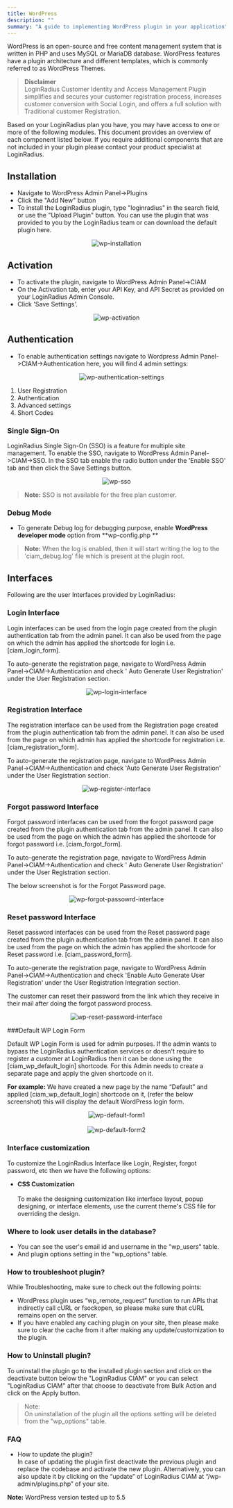 ```yaml
---
title: WordPress
description: ""
summary: "A guide to implementing WordPress plugin in your application"
---
```



WordPress is an open-source and free content management system that is written in PHP and uses MySQL or MariaDB database. WordPress features have a plugin architecture and different templates, which is commonly referred to as WordPress Themes.


> **Disclaimer** <br/> LoginRadius Customer Identity and Access Management Plugin simplifies and secures your customer registration process, increases customer conversion with Social Login, and offers a full solution with Traditional customer Registration.

Based on your LoginRadius plan you have, you may have access to one or more of the following modules. This document provides an overview of each component listed below. If you require additional components that are not included in your plugin please contact your product specialist at LoginRadius.



## Installation

- Navigate to WordPress Admin Panel->Plugins
- Click the "Add New" button
- To install the LoginRadius plugin, type "loginradius" in the search field, or use the "Upload Plugin" button. You can use the plugin that was provided to you by the LoginRadius team or can download the default plugin here.
  
<div style="text-align:center">
  <img src="../assets/wp-installation.png" alt="wp-installation" />
</div>

## Activation

- To activate the plugin, navigate to WordPress Admin Panel->CIAM
- On the Activation tab, enter your API Key, and API Secret as provided on your LoginRadius Admin Console.
- Click 'Save Settings'.

<div style="text-align:center">
  <img src="../assets/wp-activation.png" alt="wp-activation" />
</div>

## Authentication

- To enable authentication settings navigate to Wordpress Admin Panel->CIAM->Authentication here, you will find 4 admin settings:
  
  <div style="text-align:center">
  <img src="../assets/wp-authentication-settings.png" alt="wp-authentication-settings" />
</div>

1. User Registration
2. Authentication                                       
3. Advanced settings
4. Short Codes


### Single Sign-On

LoginRadius Single Sign-On (SSO) is a feature for multiple site management. To enable the SSO, navigate to WordPress Admin Panel->CIAM->SSO. In the SSO tab enable the radio button under the 'Enable SSO' tab and then click the Save Settings button.

<div style="text-align:center">
  <img src="../assets/wp-sso.png" alt="wp-sso" />
</div>

> **Note:** SSO is not available for the free plan customer.

### Debug Mode

- To generate Debug log for debugging purpose, enable **WordPress developer mode** option from **wp-config.php **

> **Note:** When the log is enabled, then it will start writing the log to the 'ciam_debug.log' file which is present at the plugin root.

## Interfaces

Following are the user Interfaces provided by LoginRadius:

### Login Interface

Login interfaces can be used from the login page created from the plugin authentication tab from the admin panel. It can also be used from the page on which the admin has applied the shortcode for login i.e. [ciam_login_form].

To auto-generate the registration page, navigate to WordPress Admin Panel->CIAM->Authentication and check ' Auto Generate User Registration' under the User Registration section.

<div style="text-align:center">
  <img src="../assets/wp-login-interface.png" alt="wp-login-interface" />
</div>


### Registration Interface

The registration interface can be used from the Registration page created from the plugin authentication tab from the admin panel. It can also be used from the page on which admin has applied the shortcode for registration i.e. [ciam_registration_form].

To auto-generate the registration page, navigate to WordPress Admin Panel->CIAM->Authentication and check 'Auto Generate User Registration' under the User Registration section.


<div style="text-align:center">
  <img src="../assets/wp-register-interface.png" alt="wp-register-interface" />
</div>

### Forgot password Interface

Forgot password interfaces can be used from the forgot password page created from the plugin authentication tab from the admin panel. It can also be used from the page on which the admin has applied the shortcode for forgot password i.e. [ciam_forgot_form].

To auto-generate the registration page, navigate to WordPress Admin Panel->CIAM->Authentication and check ' Auto Generate User Registration' under the User Registration section.

The below screenshot is for the Forgot Password page.

<div style="text-align:center">
  <img src="../assets/wp-forgot-passowrd-interface.png" alt="wp-forgot-passowrd-interface" />
</div>

### Reset password Interface

Reset password interfaces can be used from the Reset password page created from the plugin authentication tab from the admin panel. It can also be used from the page on which the admin has applied the shortcode for Reset password i.e. [ciam_password_form].

To auto-generate the registration page, navigate to WordPress Admin Panel->CIAM->Authentication and check 'Enable Auto Generate User Registration' under the User Registration Integration section.

The customer can reset their password from the link which they receive in their mail after doing the forgot password process.

<div style="text-align:center">
  <img src="../assets/wp-reset-password-interface.png" alt="wp-reset-password-interface" />
</div>

###Default WP Login Form

Default WP Login Form is used for admin purposes. If the admin wants to bypass the LoginRadius authentication services or doesn't require to register a customer at LoginRadius then it can be done using the [ciam_wp_default_login] shortcode. For this Admin needs to create a separate page and apply the given shortcode on it.

**For example:** We have created a new page by the name “Default” and applied [ciam_wp_default_login] shortcode on it, (refer the below screenshot) this will display the default WordPress login form.

<div style="text-align:center">
  <img src="../assets/wp-default-form1.png" alt="wp-default-form1" />
</div>

<br/>

<div style="text-align:center">
  <img src="../assets/wp-default-form2.png" alt="wp-default-form2" />
</div>


### Interface customization

To customize the LoginRadius Interface like Login, Register, forgot password, etc then we have the following options:

- **CSS Customization**
  <br/><br/>To make the designing customization like interface layout, popup designing, or interface elements, use the current theme's CSS file for overriding the design.


### Where to look user details in the database?

- You can see the user's email id and username in the "wp_users" table.
- And plugin options setting in the "wp_options" table. 

### How to troubleshoot plugin?

While Troubleshooting, make sure to check out the following points:

- WordPress plugin uses “wp_remote_request” function to run APIs that indirectly call cURL or fsockopen, so please make sure that cURL remains open on the server.
- If you have enabled any caching plugin on your site, then please make sure to clear the cache from it after making any update/customization to the plugin.

### How to Uninstall plugin?

To uninstall the plugin go to the installed plugin section and click on the deactivate button below the "LoginRadius CIAM" or you can select "LoginRadius CIAM" after that choose to deactivate from Bulk Action and click on the Apply button.

> Note: 
> <br/> On uninstallation of the plugin all the options setting will be deleted from the "wp_options" table.


### FAQ
- How to update the plugin?
<br/>In case of updating the plugin first deactivate the previous plugin and replace the codebase and activate the new plugin. Alternatively, you can also update it by clicking on the “update” of LoginRadius CIAM at “/wp-admin/plugins.php” of your site.

**Note:** WordPress version tested up to 5.5
